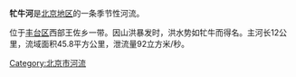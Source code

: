 {{unreferenced|time=2018-06-11T00:01:26+00:00}}
{{Coord|40.2361066|116.5054543|type:river_region:CN-11_source:GoogleMaps|display=title}}
'''牤牛河'''是[[北京市|北京地区]]的一条季节性河流。

位于[[丰台区|丰台区]]西部王佐乡一带。因山洪暴发时，洪水势如牤牛而得名。主河长12公里，流域面积45.8平方公里，泄流量92立方米/秒。

[[Category:北京市河流|Category:北京市河流]]
